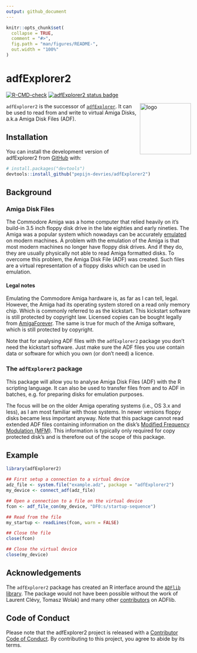 ```yaml
---
output: github_document
---
```


```r
knitr::opts_chunk$set(
  collapse = TRUE,
  comment = "#>",
  fig.path = "man/figures/README-",
  out.width = "100%"
)
```

# adfExplorer2

<!-- badges: start -->
[![R-CMD-check](https://github.com/pepijn-devries/adfExplorer2/actions/workflows/R-CMD-check.yaml/badge.svg)](https://github.com/pepijn-devries/adfExplorer2/actions/workflows/R-CMD-check.yaml)
[![adfExplorer2 status badge](https://pepijn-devries.r-universe.dev/badges/adfExplorer2)](https://pepijn-devries.r-universe.dev/adfExplorer2)
<!-- badges: end -->

<img src="man/figures/logo.svg" align="right" height="139" copyright="cc-sa" alt="logo" class="pkgdown-hide" />

`adfExplorer2` is the successor of [`adfExplorer`](https://pepijn-devries.github.io/adfExplorer/).
It can be used to read from and write to virtual Amiga Disks, a.k.a Amiga Disk Files (ADF).

## Installation

You can install the development version of adfExplorer2 from [GitHub](https://github.com/) with:

``` r
# install.packages("devtools")
devtools::install_github("pepijn-devries/adfExplorer2")
```
## Background

### Amiga Disk Files

The Commodore Amiga was a home computer that relied heavily on it's
build-in 3.5 inch floppy disk drive in the late eighties and early
nineties. The Amiga was a popular system which nowadays can 
be accurately [emulated](https://en.wikipedia.org/wiki/Amiga_emulation)
on modern machines. A problem with the emulation of the Amiga
is that most modern machines no longer have floppy disk drives.
And if they do, they are usually physically not able to read
Amiga formatted disks. To overcome this problem, the Amiga Disk File
(ADF) was created. Such files are a virtual representation of a
floppy disks which can be used in emulation.

#### Legal notes

Emulating the Commodore Amiga hardware is, as far as I can tell, legal.
However, the Amiga had its operating system stored on a read only memory
chip. Which is commonly referred to as the kickstart. This kickstart software
is still protected by copyright law. Licensed copies can be bought legally
from [AmigaForever](https://www.amigaforever.com). The same is true for much of the
Amiga software, which is still protected by copyright.

Note that for analysing ADF files with the `adfExplorer2` package you don't
need the kickstart software. Just make sure the ADF files you use contain
data or software for which you own (or don't need) a licence. 

### The `adfExplorer2` package

This package will allow you to analyse Amiga Disk Files (ADF) with
the R scripting language. It can also be used to transfer files
from and to ADF in batches, e.g. for preparing disks for emulation 
purposes.

The focus will be on the older Amiga operating systems (i.e.,
OS 3.x and less), as I am most familiar with those systems. In
newer versions floppy disks became less important anyway.
Note that this package cannot read extended ADF files containing
information on the disk's
[Modified Frequency Modulation (MFM)](https://en.wikipedia.org/wiki/Modified_Frequency_Modulation).
This information is typically only required for copy protected disk's
and is therefore out of the scope of this package.

## Example

```r
library(adfExplorer2)

## First setup a connection to a virtual device
adz_file <- system.file("example.adz", package = "adfExplorer2")
my_device <- connect_adf(adz_file)

## Open a connection to a file on the virtual device
fcon <- adf_file_con(my_device, "DF0:s/startup-sequence")

## Read from the file
my_startup <- readLines(fcon, warn = FALSE)

## Close the file
close(fcon)

## Close the virtual device
close(my_device)
```

## Acknowledgements

The `adfExplorer2` package has created an R interface around the [`ADFlib` library](https://github.com/lclevy/ADFlib).
The package would not have been possible without the work of Laurent Clévy,
Tomasz Wolak) and many other
[contributors](https://github.com/lclevy/ADFlib/blob/master/AUTHORS) on ADFlib.

## Code of Conduct
Please note that the adfExplorer2 project is released with a [Contributor Code of Conduct](https://contributor-covenant.org/version/2/1/CODE_OF_CONDUCT.html). By contributing to this project, you agree to abide by its terms.

